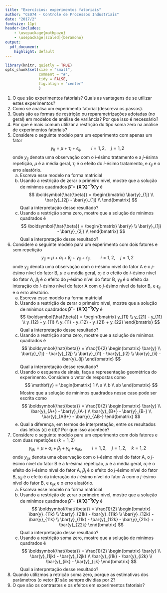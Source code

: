 ```yaml
---
title: "Exercícios: experimentos fatoriais"
author: "CE074 - Controle de Processos Industriais"
date: "2017/2"
fontsize: 11pt
header-includes:
    - \usepackage{mathpazo}
    - \usepackage[scaled]{beramono}
output:
  pdf_document:
    highlight: default
---
```


```r
library(knitr, quietly = TRUE)
opts_chunk$set(size = "small",
               comment = "#",
               tidy = FALSE,
               fig.align = "center"
               )
```

1. O que são experimentos fatoriais? Quais as vantagens de se utilizar
   estes experimentos?
1. Como se analisa um experimento fatorial (descreva os passos).
1. Quais são as formas de restrição ou reparametrizações adotadas (no
   geral) em modelos de análise de variância? Por que isso é necessário?
1. Por que é mais comum utilizar a restrição do tipo soma zero na
   análise de experimentos fatoriais?
1. Considere o seguinte modelo para um experimento com apenas um
   fator
$$
y_{ij} = \mu + \tau_i + \epsilon_{ij}, \qquad i = 1,2, \quad j = 1,2
$$
onde $y_{ij}$ denota uma observação com o $i$-ésimo tratamento e a
   $j$-ésima repetição, $\mu$ é a média geral, $\tau_i$ é o efeito do
   $i$-ésimo tratamento, e $\epsilon_{ij}$ e o erro aleatório.
    a. Escreva esse modelo na forma matricial
    b. Usando a restrição de zerar o primeiro nível, mostre que a
   solução de mínimos quadrados $\boldsymbol{\hat{\beta}} =
   \mathbf{(X'X)^{-1} X'y}$ é
$$
\boldsymbol{\hat{\beta}} =
\begin{bmatrix}
\bar{y}_{1j} \\
\bar{y}_{2j} - \bar{y}_{1j} \\
\end{bmatrix}
$$
Qual a interpretação desse resultado?
    c. Usando a restrição soma zero, mostre que a solução de mínimos
   quadrados é
$$
\boldsymbol{\hat{\beta}} =
\begin{bmatrix}
\bar{y} \\
\bar{y}_{1j} - \bar{y}_{2j} \\
\end{bmatrix}
$$
Qual a interpretação desse resultado?
1. Considere o seguinte modelo para um experimento com dois fatores e
   sem repetição
$$
y_{ij} = \mu + \alpha_i + \beta_j + \gamma_{ij} + \epsilon_{ij}, \qquad
   i = 1,2, \quad j = 1,2
$$
onde $y_{ij}$ denota uma observação com o $i$-ésimo nível do fator A e o
   $j$-ésimo nível do fator B, $\mu$ é a média geral, $\alpha_i$ é o
   efeito do $i$-ésimo nível do fator A, $\beta_j$ é o efeito do
   $j$-ésimo nível do fator B, $\gamma_{ij}$ é o efeito da interação do
   $i$-ésimo nível do fator A com o $j$-ésimo nível do fator B, e
   $\epsilon_{ij}$ e o erro aleatório.
    a. Escreva esse modelo na forma matricial
    b. Usando a restrição de zerar o primeiro nível, mostre que a
   solução de mínimos quadrados $\boldsymbol{\hat{\beta}} =
   \mathbf{(X'X)^{-1} X'y}$ é
$$
\boldsymbol{\hat{\beta}} =
\begin{bmatrix}
y_{11} \\
y_{21} - y_{11} \\
y_{12} - y_{11} \\
y_{11} - y_{12} - y_{21} + y_{22}
\end{bmatrix}
$$
Qual a interpretação desse resultado?
    c. Usando a restrição soma zero, mostre que a solução de mínimos
   quadrados é
$$
\boldsymbol{\hat{\beta}} =
\frac{1}{2}
\begin{bmatrix}
\bar{y} \\
\bar{y}_{1j} - \bar{y}_{2j} \\
\bar{y}_{i1} - \bar{y}_{i2} \\
\bar{y}_{ii} - \bar{y}_{ij}
\end{bmatrix}
$$
Qual a interpretação desse resultado?
    d. Usando o esquema de sinais, faça a representação geométrica do
   experimento. Considere o vetor de respostas como
$$
\mathbf{y} =
\begin{bmatrix}
1 \\
a \\
b \\
ab
\end{bmatrix}
$$
Mostre que a solução de mínimos quadrados nesse caso pode ser escrita
   como
$$
\boldsymbol{\hat{\beta}} =
\frac{1}{2}
\begin{bmatrix}
\bar{y} \\
\bar{y}_{A+} - \bar{y}_{A-} \\
\bar{y}_{B+} - \bar{y}_{B-} \\
\bar{y}_{AB+} - \bar{y}_{AB-}
\end{bmatrix}
$$
    e. Qual a diferença, em termos de interpretação, entre os resultados
   das letras (c) e (d)? Por que isso acontece?
1. Considere o seguinte modelo para um experimento com dois fatores e
   com duas repetições ($k = 1, 2$)
$$
y_{ijk} = \mu + \alpha_i + \beta_j + \gamma_{ij} + \epsilon_{ijk}, \qquad
   i = 1,2, \quad j = 1,2, \quad k = 1,2
$$
onde $y_{ijk}$ denota uma observação com o $i$-ésimo nível do fator A, o
   $j$-ésimo nível do fator B e a $k$-ésima repetição, $\mu$ é a média
   geral, $\alpha_i$ é o efeito do $i$-ésimo nível do fator A, $\beta_j$
   é o efeito do $j$-ésimo nível do fator B, $\gamma_{ij}$ é o efeito da
   interação do $i$-ésimo nível do fator A com o $j$-ésimo nível do
   fator B, e $\epsilon_{ijk}$ e o erro aleatório.
    a. Escreva esse modelo na forma matricial
    b. Usando a restrição de zerar o primeiro nível, mostre que a
   solução de mínimos quadrados $\boldsymbol{\hat{\beta}} =
   \mathbf{(X'X)^{-1} X'y}$ é
$$
\boldsymbol{\hat{\beta}} =
\frac{1}{2}
\begin{bmatrix}
\bar{y}_{11k} \\
\bar{y}_{21k} - \bar{y}_{11k} \\
\bar{y}_{12k} - \bar{y}_{11k} \\
\bar{y}_{11k} - \bar{y}_{12k} - \bar{y}_{21k} + \bar{y}_{22k}
\end{bmatrix}
$$
Qual a interpretação desse resultado?
    c. Usando a restrição soma zero, mostre que a solução de mínimos
   quadrados é
$$
\boldsymbol{\hat{\beta}} =
\frac{1}{2}
\begin{bmatrix}
\bar{y} \\
\bar{y}_{1jk} - \bar{y}_{2jk} \\
\bar{y}_{i1k} - \bar{y}_{i2k} \\
\bar{y}_{iik} - \bar{y}_{ijk}
\end{bmatrix}
$$
Qual a interpretação desse resultado?
1. Quando utilizmos a retrição soma zero, porque as estimativas dos
   parâmetros (o vetor $\boldsymbol{\hat{\beta}}$) são sempre dividias por
   2?
1. O que são os contrastes e os efeitos em experimentos fatoriais?
